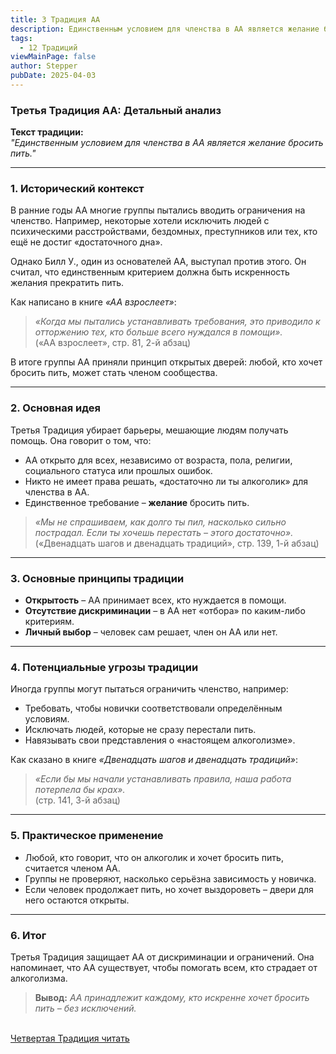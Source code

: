 ```yaml
---
title: 3 Традиция АА
description: Единственным условием для членства в АА является желание бросить пить.
tags:
  - 12 Традиций
viewMainPage: false
author: Stepper
pubDate: 2025-04-03
---
```

### Третья **Традиция АА: Детальный анализ**

**Текст традиции:**\
*"Единственным условием для членства в АА является желание бросить пить."*

---

### **1. Исторический контекст**

В ранние годы АА многие группы пытались вводить ограничения на членство. Например, некоторые хотели исключить людей с психическими расстройствами, бездомных, преступников или тех, кто ещё не достиг «достаточного дна».

Однако Билл У., один из основателей АА, выступал против этого. Он считал, что единственным критерием должна быть искренность желания прекратить пить.

Как написано в книге *«АА взрослеет»*:

> *«Когда мы пытались устанавливать требования, это приводило к отторжению тех, кто больше всего нуждался в помощи».*\
> («АА взрослеет», стр. 81, 2-й абзац)

В итоге группы АА приняли принцип открытых дверей: любой, кто хочет бросить пить, может стать членом сообщества.

---

### **2. Основная идея**

Третья Традиция убирает барьеры, мешающие людям получать помощь. Она говорит о том, что:

* АА открыто для всех, независимо от возраста, пола, религии, социального статуса или прошлых ошибок.
* Никто не имеет права решать, «достаточно ли ты алкоголик» для членства в АА.
* Единственное требование – **желание** бросить пить.

> *«Мы не спрашиваем, как долго ты пил, насколько сильно пострадал. Если ты хочешь перестать – этого достаточно».*\
> («Двенадцать шагов и двенадцать традиций», стр. 139, 1-й абзац)

---

### **3. Основные принципы традиции**

* **Открытость** – АА принимает всех, кто нуждается в помощи.
* **Отсутствие дискриминации** – в АА нет «отбора» по каким-либо критериям.
* **Личный выбор** – человек сам решает, член он АА или нет.

---

### **4. Потенциальные угрозы традиции**

Иногда группы могут пытаться ограничить членство, например:

* Требовать, чтобы новички соответствовали определённым условиям.
* Исключать людей, которые не сразу перестали пить.
* Навязывать свои представления о «настоящем алкоголизме».

Как сказано в книге *«Двенадцать шагов и двенадцать традиций»*:

> *«Если бы мы начали устанавливать правила, наша работа потерпела бы крах».*\
> (стр. 141, 3-й абзац)

---

### **5. Практическое применение**

* Любой, кто говорит, что он алкоголик и хочет бросить пить, считается членом АА.
* Группы не проверяют, насколько серьёзна зависимость у новичка.
* Если человек продолжает пить, но хочет выздороветь – двери для него остаются открыты.

---

### **6. Итог**

Третья Традиция защищает АА от дискриминации и ограничений. Она напоминает, что АА существует, чтобы помогать всем, кто страдает от алкоголизма.

> **Вывод:** *АА принадлежит каждому, кто искренне хочет бросить пить – без исключений.*

\
[Четвертая Традиция читать](/archive/chetvyortaya-tradicziya-aa-detalnyj-analiz/)
